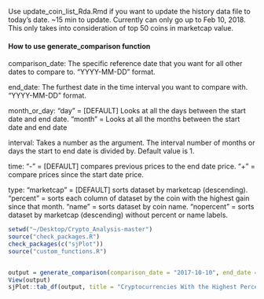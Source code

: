 
Use update_coin_list_Rda.Rmd if you want to update the history data file to today's date. ~15 min to update. Currently can only go up to Feb 10, 2018.
This only takes into consideration of top 50 coins in marketcap value.


#### How to use generate_comparison function####
comparison_date:
    The specific reference date that you want for all other dates to compare to. "YYYY-MM-DD" format.
    
end_date:
    The furthest date in the time interval you want to compare with. "YYYY-MM-DD" format.

month_or_day:
    "day" = [DEFAULT] Looks at all the days between the start date and end date.
    "month" = Looks at all the months between the start date and end date

interval:
    Takes a number as the argument. The interval number of months or days the start to end date is divided by. Default value is 1.

time:
    "-" = [DEFAULT] compares previous prices to the end date price.
    "+" = compare prices since the start date price.

type:
    "marketcap" = [DEFAULT] sorts dataset by marketcap (descending).
    "percent" = sorts each column of dataset by the coin with the highest gain since that month.
    "name" = sorts dataset by coin name.
    "nopercent" = sorts dataset by marketcap (descending) without percent or name labels.
```r
setwd("~/Desktop/Crypto_Analysis-master")
source("check_packages.R")
check_packages(c("sjPlot"))
source("custom_functions.R")


output = generate_comparison(comparison_date = "2017-10-10", end_date = "2018-02-10", month_or_day = "day", interval = 10, type = "percent")
View(output)
sjPlot::tab_df(output, title = "Cryptocurrencies With the Highest Percent Price Increase for Each Month Compared to October 10, 2017", alternate.rows=TRUE ) 
```

